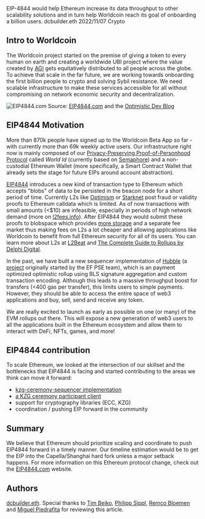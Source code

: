 <Meta>
  <title>Worldcoin 4844 testimonial</title>
  <description>EIP-4844 would help Ethereum increase its data throughput to other scalability solutions and in turn help Worldcoin reach its goal of onboarding a billion users.</description>
  <author picture="/images/dcbuilder.webp">dcbuilder.eth</author>
  <date>2022/11/07</date>
  <poster src="/images/blog/4844-header.png" />
  <category>Crypto</category>
</Meta>

## Intro to Worldcoin

The Worldcoin project started on the premise of giving a token to every human on earth and creating a worldwide UBI project where the value created by [AGI](https://en.wikipedia.org/wiki/Artificial_general_intelligence) gets equitatively distributed to all people across the globe. To achieve that scale in the far future, we are working towards onboarding the first billion people to crypto and solving Sybil resistance. We need scalable infrastructure to make these services accessible for all without compromising on network economic security and decentralization.

![EIP4844.com](/images/blog/4844.png)
Source: [EIP4844.com](https://www.eip4844.com/) and the [Optimistic Dev Blog](https://dev.optimism.io/eip-4844-an-optimistic-bet-on-rollup-scalability/)

## EIP4844 Motivation

More than 870k people have signed up to the Worldcoin Beta App so far - with currently more than 69k weekly active users. Our infrastructure right now is mainly composed of our [Privacy-Preserving Proof-of-Personhood Protocol](https://worldcoin.org/the-worldcoin-protocol) called *World Id* (currently based on [Semaphore](http://semaphore.appliedzkp.org/)) and a non-custodial Ethereum Wallet (more specifically, a Smart Contract Wallet that already sets the stage for future EIPs around account abstraction).

[EIP4844](https://eip4844.com/) introduces a new kind of transaction type to Ethereum which accepts "blobs" of data to be persisted in the beacon node for a short period of time. Currently L2s like [Optimism](https://www.optimism.io/) or [Starknet](https://starknet.io/) post fraud or validity proofs to Ethereum calldata which is limited. As of now transactions with small amounts (\<$10) are infeasible, especially in periods of high network demand (more on [l2fees.info](https://l2fees.info/)). After EIP4844 they would submit these proofs to blobspace which provides [more storage](https://notes.ethereum.org/@vbuterin/proto_danksharding_faq#What-is-proto-danksharding-aka-EIP-4844) and a separate fee market thus making fees on L2s a lot cheaper and allowing applications like Worldcoin to benefit from full Ethereum security for all of its users. You can learn more about L2s at [L2Beat](l2beat.com/) and [The Complete Guide to Rollups by Delphi Digital](https://members.delphidigital.io/reports/the-complete-guide-to-rollups/).

In the past, we have built a new sequencer implementation of [Hubble](https://github.com/worldcoin/hubble-commander) (a [project](https://github.com/thehubbleproject) originally started by the EF PSE team), which is an payment optimized optimistic rollup using BLS signature aggregation and custom transaction encoding. 
Although this leads to a massive throughput boost for transfers (\<400 gas per transfer), this limits users to simple payments. However, they should be able to access the entire space of web3 applications and buy, sell, send and receive any token. 

We are really excited to launch as early as possible on one (or many) of the EVM rollups out there. This will expose a new generation of web3 users to all the applications built in the Ethereum ecosystem and allow them to interact with DeFi, NFTs, games, and more!

## EIP4844 contribution

To scale Ethereum, we looked at the intersection of our skillset and the bottlenecks that EIP4844 is facing and started contributing to the areas we think can move it forward:

- [kzg-ceremony-sequencer implementation](https://github.com/ethereum/kzg-ceremony-sequencer)
- [a KZG ceremony participant client](https://github.com/worldcoin/kzg-ceremony-participant)
- support for cryptography libraries (ECC, KZG)
- coordination / pushing EIP forward in the community

## Summary

We believe that Ethereum should prioritize scaling and coordinate to push EIP4844 forward in a timely manner. Our timeline estimation would be to get the EIP into the Capella/Shanghai hard fork unless a major setback happens. For more information on this Ethereum protocol change, check out the [EIP4844.com](https://www.eip4844.com/) website.

## Authors

[dcbuilder.eth](https://twitter.com/DCbuild3r). Special thanks to [Tim Beiko](https://twitter.com/TimBeiko), [Philipp Sippl](https://twitter.com/philzip), [Remco Bloemen](https://twitter.com/recmo) and [Miguel Piedrafita](https://twitter.com/m1guelpf) for reviewing this article.